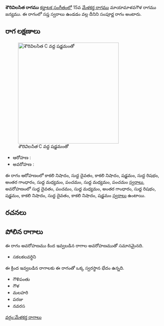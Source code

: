 {{Infobox ragam
	| name          	= శౌరివిలసిత
	| synonym	    	= 
	| mela          	= 
	| chakra        	= 
	| janaka        	= 
	| type          	= సంపూర్ణ
	| arohanam      	= {{svaraC|N3|D1|N3|S|R1|G3|M1|P|M1|P}} 
	| avarohanam    	= {{svaraC|D1|P|M1|G3|R1|S|N3|D1|N3|S}}
	| jeeva         	=
	| chhaya        	=
	| nyasa         	=
	| vishesha      	= 
	| equivalent  		= 
}}
{{కర్ణాటక సంగీత రాగాలు}}
'''శౌరివిలసిత రాగము''' [[కర్ణాటక సంగీతం]]లో 15వ [[మేళకర్త రాగము]] మాయామాళవగౌళ రాగము జన్యము.  ఈ రాగంలో సప్త స్వరాలు ఉండడం వల్ల దీనిని సంపూర్ణ రాగం అంటారు.


==రాగ లక్షణాలు==
[[Image:shaurivilasita_kb2wiki.png|thumb|right|316px|''శౌరివిలసిత'' C వద్ద షడ్జమంతో]]

* ఆరోహణ : {{svaraC|N3|D1|N3|S|R1|G3|M1|P|M1|P}} 
* అవరోహణ : {{svaraC|D1|P|M1|G3|R1|S|N3|D1|N3|S}}

ఈ రాగం ఆరోహణంలో కాకలి  నిషాదం, సుద్ద దైవతం, కాకలి  నిషాదం, షడ్జమం, సుద్ద  రిషభం, అంతర గాంధారం, సుద్ద మధ్యమం, పంచమం, సుద్ద మధ్యమం, పంచమం [[స్వరాలు]], అవరోహణంలో సుద్ద దైవతం, పంచమం, సుద్ద మధ్యమం, అంతర గాంధారం, సుద్ద  రిషభం, షడ్జమం, కాకలి  నిషాదం, సుద్ద దైవతం, కాకలి  నిషాదం, షడ్జమం [[స్వరాలు]] ఉంటాయి.

==రచనలు==



==పోలిన రాగాలు==
ఈ రాగం అవరోహణము కింద ఇవ్వబడిన రాగాల అవరోహణముతో సమానమైనది.
* సకలకలవర్ధిని

ఈ క్రింద ఇవ్వబడిన రాగాలకు ఈ రాగంతో ఒక్క స్వరస్థాన భేదం ఉన్నది.
* గౌళిపంతు
* గౌళ
* మలహరి
* పరజు
* నవరస



[[వర్గం:మేళకర్త రాగాలు]]